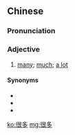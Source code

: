==Chinese==
{{zh-forms}}

===Pronunciation===
{{zh-pron
|m=hěnduō
|c=han2 do1
|cat=a
}}

===Adjective===
{{zh-adj}}

# [[many]]; [[much]]; [[a lot]]
#: {{zh-x|他 有 很多 朋友。|He has '''many''' friends.}}
#: {{zh-x|他 改變 了 很多。|He has changed '''a lot'''.}}

====Synonyms====
* {{zh-l|好多}}
* {{zh-l|甚多}}
* {{zh-l|許多}}

[[ko:很多]]
[[mg:很多]]